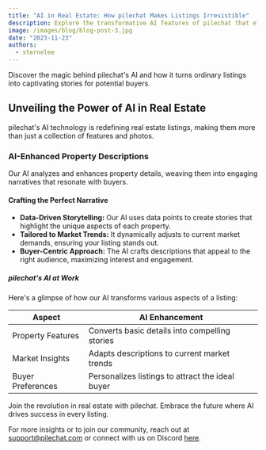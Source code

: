 ```yaml
---
title: "AI in Real Estate: How pilechat Makes Listings Irresistible"
description: Explore the transformative AI features of pilechat that elevate real estate listings to new heights.
image: /images/blog/blog-post-3.jpg
date: "2023-11-23"
authors:
  - sternelee
---
```


<Callout>
  Discover the magic behind pilechat's AI and how it turns ordinary listings
  into captivating stories for potential buyers.
</Callout>

## Unveiling the Power of AI in Real Estate

pilechat's AI technology is redefining real estate listings, making them more than just a collection of features and photos.

### AI-Enhanced Property Descriptions

Our AI analyzes and enhances property details, weaving them into engaging narratives that resonate with buyers.

#### Crafting the Perfect Narrative

- **Data-Driven Storytelling:** Our AI uses data points to create stories that highlight the unique aspects of each property.
- **Tailored to Market Trends:** It dynamically adjusts to current market demands, ensuring your listing stands out.
- **Buyer-Centric Approach:** The AI crafts descriptions that appeal to the right audience, maximizing interest and engagement.

##### pilechat's AI at Work

Here's a glimpse of how our AI transforms various aspects of a listing:

| Aspect            | AI Enhancement                                   |
| ----------------- | ------------------------------------------------ |
| Property Features | Converts basic details into compelling stories   |
| Market Insights   | Adapts descriptions to current market trends     |
| Buyer Preferences | Personalizes listings to attract the ideal buyer |

Join the revolution in real estate with pilechat. Embrace the future where AI drives success in every listing.

For more insights or to join our community, reach out at [support@pilechat.com](mailto:support@pilechat.com) or connect with us on Discord [here](https://discord.gg/wadg6fNX).
